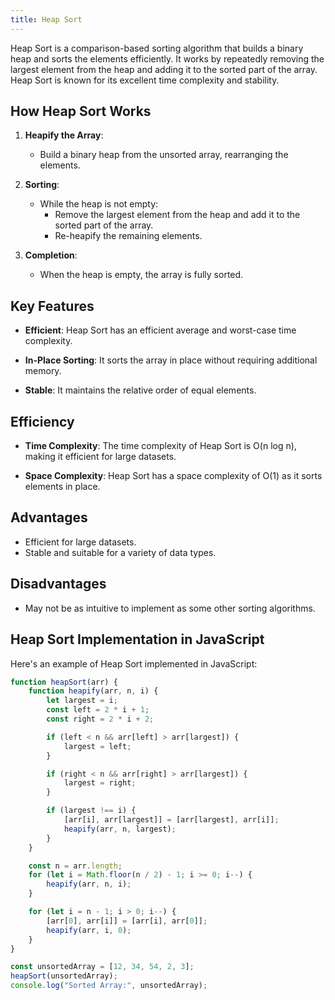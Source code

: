 ```yaml
---
title: Heap Sort
---
```


Heap Sort is a comparison-based sorting algorithm that builds a binary heap and sorts the elements efficiently. It works by repeatedly removing the largest element from the heap and adding it to the sorted part of the array. Heap Sort is known for its excellent time complexity and stability.

## How Heap Sort Works

1. **Heapify the Array**:
   - Build a binary heap from the unsorted array, rearranging the elements.

2. **Sorting**:
   - While the heap is not empty:
     - Remove the largest element from the heap and add it to the sorted part of the array.
     - Re-heapify the remaining elements.

3. **Completion**:
   - When the heap is empty, the array is fully sorted.

## Key Features

- **Efficient**: Heap Sort has an efficient average and worst-case time complexity.

- **In-Place Sorting**: It sorts the array in place without requiring additional memory.

- **Stable**: It maintains the relative order of equal elements.

## Efficiency

- **Time Complexity**: The time complexity of Heap Sort is O(n log n), making it efficient for large datasets.

- **Space Complexity**: Heap Sort has a space complexity of O(1) as it sorts elements in place.

## Advantages

- Efficient for large datasets.
- Stable and suitable for a variety of data types.

## Disadvantages

- May not be as intuitive to implement as some other sorting algorithms.

## Heap Sort Implementation in JavaScript

Here's an example of Heap Sort implemented in JavaScript:

```javascript filename="Sorting-Algo/hps.js"
function heapSort(arr) {
    function heapify(arr, n, i) {
        let largest = i;
        const left = 2 * i + 1;
        const right = 2 * i + 2;

        if (left < n && arr[left] > arr[largest]) {
            largest = left;
        }

        if (right < n && arr[right] > arr[largest]) {
            largest = right;
        }

        if (largest !== i) {
            [arr[i], arr[largest]] = [arr[largest], arr[i]];
            heapify(arr, n, largest);
        }
    }

    const n = arr.length;
    for (let i = Math.floor(n / 2) - 1; i >= 0; i--) {
        heapify(arr, n, i);
    }

    for (let i = n - 1; i > 0; i--) {
        [arr[0], arr[i]] = [arr[i], arr[0]];
        heapify(arr, i, 0);
    }
}

const unsortedArray = [12, 34, 54, 2, 3];
heapSort(unsortedArray);
console.log("Sorted Array:", unsortedArray);
